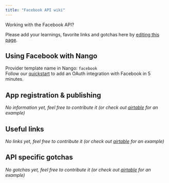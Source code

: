 ```yaml
---
title: "Facebook API wiki"
---
```


Working with the Facebook API?

Please add your learnings, favorite links and gotchas here by [editing this page](https://github.com/nangohq/nango/tree/master/docs/docs/providers/facebook.md).

## Using Facebook with Nango[](#using-facebook-with-nango "Direct link to Using Facebook with Nango")

Provider template name in Nango: `facebook`  
Follow our [quickstart](/quickstart) to add an OAuth integration with Facebook in 5 minutes.

## App registration & publishing[](#app-registration--publishing "Direct link to App registration & publishing")

_No information yet, feel free to contribute it (or check out [airtable](/providers/airtable) for an example)_

## Useful links[](#useful-links "Direct link to Useful links")

_No links yet, feel free to contribute it (or check out [airtable](/providers/airtable) for an example)_

## API specific gotchas[](#api-specific-gotchas "Direct link to API specific gotchas")

_No gotchas yet, feel free to contribute it (or check out [airtable](/providers/airtable) for an example)_